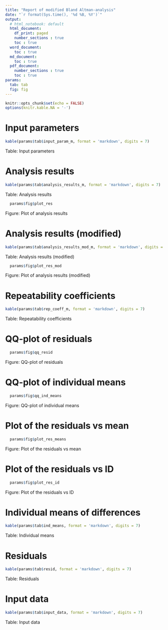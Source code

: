 ```yaml
---
title: "Report of modified Bland Altman-analysis"
date: "`r format(Sys.time(), '%d %B, %Y')`"
output: 
  # html_notebook: default
  html_document:
    df_print: paged
    number_sections : true
    toc : true
  word_document:
    toc : true
  md_document: 
    toc : true
  pdf_document:
    number_sections : true
    toc : true
params:
  tab: tab
  fig: fig
---
```


```r
knitr::opts_chunk$set(echo = FALSE)
options(knitr.kable.NA = '-')
```

# Input parameters
```r
kable(params$tab$input_param_m, format = 'markdown', digits = 7)
```
Table: Input parameters

# Analysis results
```r
kable(params$tab$analysis_results_m, format = 'markdown', digits = 7)
```
Table: Analysis results

```r
  params$fig$plot_res
```
Figure: Plot of analysis results

# Analysis results (modified)
```r
kable(params$tab$analysis_results_mod_m, format = 'markdown', digits = 7)
```
Table: Analysis results (modified)

```r
  params$fig$plot_res_mod
```
Figure: Plot of analysis results (modified)

# Repeatability coefficients
```r
kable(params$tab$rep_coeff_m, format = 'markdown', digits = 7)
```
Table: Repeatability coefficients

# QQ-plot of residuals
```r
  params$fig$qq_resid
```
Figure: QQ-plot of residuals

# QQ-plot of individual means
```r
  params$fig$qq_ind_means
```
Figure: QQ-plot of individual means

# Plot of the residuals vs mean
```r
  params$fig$plot_res_means
```
Figure: Plot of the residuals vs mean

# Plot of the residuals vs ID
```r
  params$fig$plot_res_id
```
Figure: Plot of the residuals vs ID

# Individual means of differences
```r
kable(params$tab$ind_means, format = 'markdown', digits = 7)
```
Table: Individual means

# Residuals
```r
kable(params$tab$resid, format = 'markdown', digits = 7)
```
Table: Residuals

# Input data
```r
kable(params$tab$input_data, format = 'markdown', digits = 7)
```
Table: Input data
